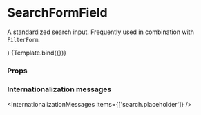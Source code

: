 
<Meta
  title="Components/React Hook Form/SearchFormField"
  component={SearchFormField}
/>

# SearchFormField

A standardized search input. Frequently used in combination with `FilterForm`.

  <Section>
    <SectionHeaderArea>
      <FilterForm defaultValues={{ search: '' }} onSubmit={action('filter')}>
        <SearchFormField {...args} />
      </FilterForm>
    </SectionHeaderArea>
  </Section>
)

<Canvas>
  <Story name="Default">{Template.bind({})}</Story>
</Canvas>

### Props

<ArgsTable story="Default" />

### Internationalization messages

<InternationalizationMessages items={['search.placeholder']} />
